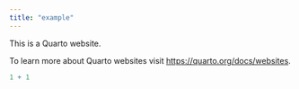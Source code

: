 ```yaml
---
title: "example"
---
```


This is a Quarto website.

To learn more about Quarto websites visit <https://quarto.org/docs/websites>.

```r
1 + 1
```
